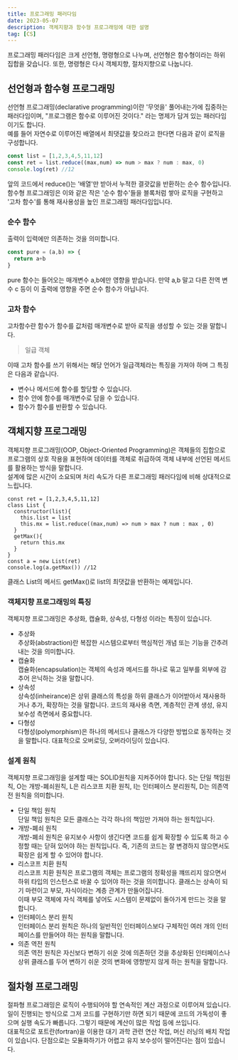 ```yaml
---
title: 프로그래밍 패러다임
date: 2023-05-07
description: 객체지향과 함수형 프로그래밍에 대한 설명
tag: [CS]
---  
```


프로그래밍 패러다임은 크게 선언형, 명령형으로 나누며, 선언형은 함수형이라는 하위 집합을 갖습니다. 또한, 명령형은 다시 객체지향, 절차지향으로 나눕니다.  
## 선언형과 함수형 프로그래밍  
선언형 프로그래밍(declarative programming)이란 '무엇을' 풀어내는가에 집중하는 패러다임이며, "프로그램은 함수로 이루어진 것이다." 라는 명제가 담겨 있는 패러다임이기도 합니다.  
예를 들어 자연수로 이루어진 배열에서 최댓값을 찾으라고 한다면 다음과 같이 로직을 구성합니다.  
```javascript
const list = [1,2,3,4,5,11,12]
const ret = list.reduce((max,num) => num > max ? num : max, 0)
console.log(ret) //12
```
앞의 코드에서 reduce()는 '배열'만 받아서 누적한 결괏값을 반환하는 순수 함수입니다.  
함수형 프로그래밍은 이와 같은 작은 '순수 함수'들을 블록처럼 쌓아 로직을 구현하고 '고차 함수'를 통해 재사용성을 높인 프로그래밍 패러다임입니다.  
### 순수 함수  
출력이 입력에만 의존하는 것을 의미합니다.  
```javascript
const pure = (a,b) => {
  return a+b
}
```
pure 함수는 들어오는 매개변수 a,b에만 영향을 받습니다. 만약 a,b 말고 다른 전역 변수 c 등이 이 출력에 영향을 주면 순수 함수가 아닙니다.  
### 고차 함수  
고차함수란 함수가 함수를 값처럼 매개변수로 받아 로직을 생성할 수 있는 것을 말합니다.  
> 일급 객체  

이때 고차 함수를 쓰기 위해서는 해당 언어가 일급객체라는 특징을 가져야 하며 그 특징은 다음과 같습니다.  
- 변수나 메서드에 함수를 할당할 수 있습니다.  
- 함수 안에 함수를 매개변수로 담을 수 있습니다.  
- 함수가 함수를 반환할 수 있습니다.  
  
## 객체지향 프로그래밍  
객체지향 프로그래밍(OOP, Object-Oriented Programming)은 객체들의 집합으로 프로그램의 상호 작용을 표현하며 데이터를 객체로 취급하여 객체 내부에 선언된 메서드를 활용하는 방식을 말합니다.  
설계에 많은 시간이 소요되며 처리 속도가 다른 프로그래밍 패러다임에 비해 상대적으로 느립니다.  
```javaacript
const ret = [1,2,3,4,5,11,12]
class List {
  constructor(list){
    this.list = list
    this.mx = list.reduce((max,num) => num > max ? num : max , 0)
  }
  getMax(){
    return this.mx
  }
}
const a = new List(ret)
console.log(a.getMax()) //12
```
클래스 List의 메서드 getMax()로 list의 최댓값을 반환하는 예제입니다.  
### 객체지향 프로그래밍의 특징  
객체지향 프로그래밍은 추상화, 캡슐화, 상속성, 다형성 이라는 특징이 있습니다.  
- 추상화  
  추상화(abstraction)란 복잡한 시스템으로부터 핵심적인 개념 또는 기능을 간추려내는 것을 의미합니다.  
- 캡슐화  
  캡슐화(encapsulation)는 객체의 속성과 메서드를 하나로 묶고 일부를 외부에 감추어 은닉하는 것을 말합니다.  
- 상속성  
  상속성(inheirance)은 상위 클래스의 특성을 하위 클래스가 이어받아서 재사용하거나 추가, 확장하는 것을 말합니다. 코드의 재사용 측면, 계층적인 관계 생성, 유지 보수성 측면에서 중요합니다.  
- 다형성  
  다형성(polymorphism)은 하나의 메서드나 클래스가 다양한 방법으로 동작하는 것을 말합니다. 대표적으로 오버로딩, 오버라이딩이 있습니다.  
  

### 설계 원칙  
객체지향 프로그래밍을 설계할 때는 SOLID원칙을 지켜주어야 합니다. S는 단일 책임원칙, O는 개방-폐쇠원칙, L은 리스코프 치환 원칙, I는 인터페이스 분리원칙, D는 의존역전 원칙을 의미합니다.  
- 단일 책임 원칙  
  단일 책임 원칙은 모든 클래스는 각각 하나의 책임만 가져야 하는 원칙입니다.  
- 개방-폐쇠 원칙  
  개방-폐쇠 원칙은 유지보수 사항이 생긴다면 코드를 쉽게 확장할 수 있도록 하고 수정할 때는 닫혀 있어야 하는 원칙입니다. 즉, 기존의 코드는 잘 변경하지 않으면서도 확장은 쉽게 할 수 있어야 합니다.  
- 리스코프 치환 원칙  
  리스코프 치환 원칙은 프로그램의 객체는 프로그램의 정확성을 꺠뜨리지 않으면서 하위 타입의 인스턴스로 바꿀 수 있어야 하는 것을 의미합니다. 클래스는 상속이 되기 마련이고 부모, 자식이라는 계층 관계가 만들어집니다.  
  이때 부모 객체에 자식 객체를 넣어도 시스템이 문제없이 돌아가게 만드는 것을 말합니다.  
- 인터페이스 분리 원칙  
  인터페이스 분리 원칙은 하나의 일반적인 인터페이스보다 구체적인 여러 개의 인터페이스를 만들어야 하는 원칙을 말합니다.  
- 의존 역전 원칙  
  의존 역전 원칙은 자신보다 변하기 쉬운 것에 의존하던 것을 추상화된 인터페이스나 상위 클래스를 두어 변하기 쉬운 것의 변화에 영향받지 않게 하는 원칙을 말합니다.  
  
## 절차형 프로그래밍  
절파형 프로그래밍은 로직이 수행되어야 할 연속적인 계산 과정으로 이루어져 있습니다.  
일이 진행되는 방식으로 그저 코드를 구현하기만 하면 되기 때문에 코드의 가독성이 좋으며 실행 속도가 빠릅니다. 그렇기 때문에 계산이 많은 작업 등에 쓰입니다.  
대표적으로 포트란(fortran)을 이용한 대기 과학 관련 연산 작업, 머신 러닝의 배치 작업이 있습니다. 단점으로는 모듈화하기가 어렵고 유지 보수성이 떨어진다는 점이 있습니다.  


